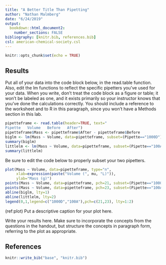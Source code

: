 ```yaml
---
title: "A Better Title Than Pipetting"
author: "Nathan Malmberg"
date: "6/24/2019"
output:
  bookdown::html_document2:
    number_sections: FALSE
bibliography: [knitr.bib, references.bib]
csl: american-chemical-society.csl
---
```


```r
knitr::opts_chunk$set(echo = TRUE)
```

## Results

Put all of your data into the code block below, in the read.table function. Also,
edit the lm functions to reflect the specific pipetters you've used for your data.
When you write, don't treat the code block as a figure or table; it won't be
labeled as one, and it exists primarily so your instructor knows that you've done
the calculations correctly. You should include a reference to the worksheet and to
R in this paragraph, since you won't have a Methods section in this lab.

```r
pipetteframe <- read.table(header=TRUE, text="
Pipette   Volume   Before   After")
pipetteframe$Mass <- pipetteframe$After - pipetteframe$Before
biglm <- lm(Mass ~ Volume, data=pipetteframe, subset=(Pipette=="1000D"))
summary(biglm)
littlelm <- lm(Mass ~ Volume, data=pipetteframe, subset=(Pipette=="100A"))
summary(littlelm)
```

Be sure to edit the code below to properly subset your two pipetters.

```r
plot(Mass ~ Volume, data=pipetteframe, type="n",
     xlab=expression(paste("Volume (", mu, "L)")),
     ylab="Mass (g)")
points(Mass ~ Volume, data=pipetteframe, pch=21, subset=(Pipette=="1000D"))
points(Mass ~ Volume, data=pipetteframe, pch=23, subset=(Pipette=="100A"))
abline(biglm, lty=1)
abline(littlelm, lty=2)
legend(0,1,legend=c("1000D","100A"),pch=c(21,23), lty=1:2)
```

(ref:plot) Put a descriptive caption for your plot here.

Write your results here. Make sure to incorporate the concepts from the questions
in the handout, but structure the concepts in paragraph form, referring to the plot
as appropriate.

## References

```r
knitr::write_bib("base", "knitr.bib")
```


